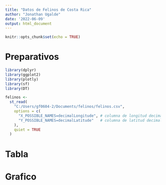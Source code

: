 ---
title: "Datos de Felinos de Costa Rica"
author: "Jonathan Ugalde"
date: '2022-06-09'
output: html_document
---

```{r setup, include=FALSE}
knitr::opts_chunk$set(echo = TRUE)
```

# Preparativos

```{r carga-paquetes, message=FALSE}
library(dplyr)
library(ggplot2)
library(plotly)
library(sf)
library(DT)
```

```{r lectura-datos}
felinos <-
  st_read(
    "C:/Users/gf0604-2/Documents/felinos/felinos.csv",
    options = c(
      "X_POSSIBLE_NAMES=decimalLongitude", # columna de longitud decimal
      "Y_POSSIBLE_NAMES=decimalLatitude"   # columna de latitud decimal
    ),
    quiet = TRUE
  )
```



# Tabla




# Grafico 

